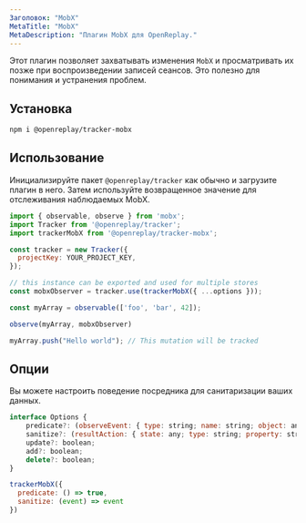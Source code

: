 ```yaml
---
Заголовок: "MobX"
MetaTitle: "MobX"
MetaDescription: "Плагин MobX для OpenReplay."
---
```


Этот плагин позволяет захватывать изменения `MobX` и просматривать их позже при воспроизведении записей сеансов. Это полезно для понимания и устранения проблем.

## Установка


```bash
npm i @openreplay/tracker-mobx
```


## Использование

Инициализируйте пакет `@openreplay/tracker` как обычно и загрузите плагин в него.
Затем используйте возвращенное значение для отслеживания наблюдаемых MobX.


```js
import { observable, observe } from 'mobx';
import Tracker from '@openreplay/tracker';
import trackerMobX from '@openreplay/tracker-mobx';

const tracker = new Tracker({
  projectKey: YOUR_PROJECT_KEY,
});

// this instance can be exported and used for multiple stores
const mobxObserver = tracker.use(trackerMobX({ ...options }));

const myArray = observable(['foo', 'bar', 42]);

observe(myArray, mobxObserver)

myArray.push("Hello world"); // This mutation will be tracked
```


## Опции

Вы можете настроить поведение посредника для санитаризации ваших данных.


```js
interface Options {
    predicate?: (observeEvent: { type: string; name: string; object: any; debugObjectName: string }) => boolean;
    sanitize?: (resultAction: { state: any; type: string; property: string }) => { state: any; type: string; property: string };
    update?: boolean;
    add?: boolean;
    delete?: boolean;
}

trackerMobX({
  predicate: () => true,
  sanitize: (event) => event
})
```

